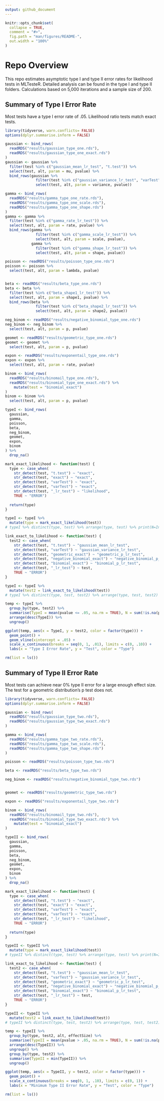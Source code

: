 ```yaml
---
output: github_document
---
```


<!-- README.md is generated from README.Rmd. Please edit that file -->

```r
knitr::opts_chunk$set(
  collapse = TRUE,
  comment = "#>",
  fig.path = "man/figures/README-",
  out.width = "100%"
)
```

# Repo Overview
This repo estimates asymptotic type I and type II error rates for likelihood tests in MLTesteR. Detailed analysis can be found in the type I and type II folders. Calculations based on 5,000 iterations and a sample size of 200.

## Summary of Type I Error Rate
Most tests have a type I error rate of .05. Likelihood ratio tests match exact tests.

```r
library(tidyverse, warn.conflicts= FALSE)
options(dplyr.summarise.inform = FALSE)

gaussian <- bind_rows(
  readRDS("results/gaussian_type_one.rds"),
  readRDS("results/gaussian_type_one_exact.rds")
)
gaussian <- gaussian %>% 
  filter(test %in% c("gaussian_mean_lr_test", "t.test")) %>%
  select(test, alt, param = mu, pvalue) %>%
  bind_rows(gaussian %>% 
              filter(test %in% c("gaussian_variance_lr_test", "varTest")) %>%
              select(test, alt, param = variance, pvalue))

gamma <- bind_rows(
  readRDS("results/gamma_type_one_rate.rds"),
  readRDS("results/gamma_type_one_scale.rds"),
  readRDS("results/gamma_type_one_shape.rds")
)
gamma <- gamma %>% 
  filter(test %in% c("gamma_rate_lr_test")) %>%
  select(test, alt, param = rate, pvalue) %>%
  bind_rows(gamma %>% 
              filter(test %in% c("gamma_scale_lr_test")) %>%
              select(test, alt, param = scale, pvalue),
            gamma %>% 
              filter(test %in% c("gamma_shape_lr_test")) %>%
              select(test, alt, param = shape, pvalue))

poisson <- readRDS("results/poisson_type_one.rds")
poisson <- poisson %>%
  select(test, alt, param = lambda, pvalue)


beta <- readRDS("results/beta_type_one.rds")
beta <- beta %>% 
  filter(test %in% c("beta_shape1_lr_test")) %>%
  select(test, alt, param = shape1, pvalue) %>%
  bind_rows(beta %>% 
              filter(test %in% c("beta_shape2_lr_test")) %>%
              select(test, alt, param = shape2, pvalue))

neg_binom <- readRDS("results/negative_binomial_type_one.rds")
neg_binom <- neg_binom %>% 
  select(test, alt, param = p, pvalue)

geomet <- readRDS("results/geometric_type_one.rds")
geomet <- geomet %>% 
  select(test, alt, param = p, pvalue)

expon <- readRDS("results/exponentail_type_one.rds")
expon <- expon %>% 
  select(test, alt, param = rate, pvalue)

binom <- bind_rows(
  readRDS("results/binomail_type_one.rds"),
  readRDS("results/binomial_type_one_exact.rds") %>%
    mutate(test = "binomial_exact")
)
binom <- binom %>% 
  select(test, alt, param = p, pvalue)

typeI <- bind_rows(
  gaussian,
  gamma, 
  poisson, 
  beta,
  neg_binom,
  geomet,
  expon,
  binom
) %>%
  drop_na()

mark_exact_likelihood <- function(test) {
  type <- case_when(
    str_detect(test, "t.test") ~ "exact",
    str_detect(test, "exact") ~ "exact",
    str_detect(test, "varTest") ~ "exact",
    str_detect(test, "varTest") ~ "exact",
    str_detect(test, "_lr_test") ~ "likelihood",
    TRUE ~ "ERROR")
  
  return(type)
}

typeI <- typeI %>%
  mutate(type = mark_exact_likelihood(test))
# typeI %>% distinct(type, test) %>% arrange(type, test) %>% print(N=Inf)

link_exact_to_likelihood <- function(test) {
  test2 <- case_when(
    str_detect(test, "t.test") ~ "gaussian_mean_lr_test",
    str_detect(test, "varTest") ~ "gaussian_variance_lr_test",
    str_detect(test, "geometric_exact") ~ "geometric_p_lr_test",
    str_detect(test, "negative_binomial_exact") ~ "negative_binomial_p_lr_test",
    str_detect(test, "binomial_exact") ~ "binomial_p_lr_test",
    str_detect(test, "_lr_test") ~ test,
    TRUE ~ "ERROR")
}

typeI <- typeI %>%
  mutate(test2 = link_exact_to_likelihood(test))
# typeI %>% distinct(type, test, test2) %>% arrange(type, test, test2) %>% print(N=Inf)

temp <- typeI %>%
  group_by(type, test2) %>%
  summarise(TypeI = mean(pvalue <= .05, na.rm = TRUE), N = sum(!is.na(pvalue))) %>%
  arrange(desc(TypeI)) %>%
  ungroup()

ggplot(temp, aes(x = TypeI, y = test2, color = factor(type))) + 
  geom_point() +
  geom_vline(xintercept = .05) + 
  scale_x_continuous(breaks = seq(0, 1, .01), limits = c(0, .10)) + 
  labs(x = "Type I Error Rate", y = "Test", color = "Type")

rm(list = ls())
```


## Summary of Type II Error Rate
Most tests can achieve near 0% type II error for a large enough effect size. The test for a geometric distribution's p test does not.

```r
library(tidyverse, warn.conflicts= FALSE)
options(dplyr.summarise.inform = FALSE)

gaussian <- bind_rows(
  readRDS("results/gaussian_type_two.rds"),
  readRDS("results/gaussian_type_two_exact.rds")
)

gamma <- bind_rows(
  readRDS("results/gamma_type_two_rate.rds"),
  readRDS("results/gamma_type_two_scale.rds"),
  readRDS("results/gamma_type_two_shape.rds")
)

poisson <- readRDS("results/poisson_type_two.rds")

beta <- readRDS("results/beta_type_two.rds")

neg_binom <- readRDS("results/negative_binomial_type_two.rds")


geomet <- readRDS("results/geometric_type_two.rds")

expon <- readRDS("results/exponentail_type_two.rds")

binom <- bind_rows(
  readRDS("results/binomail_type_two.rds"),
  readRDS("results/binomial_type_two_exact.rds") %>%
    mutate(test = "binomial_exact")
)

typeII <- bind_rows(
  gaussian,
  gamma, 
  poisson, 
  beta,
  neg_binom,
  geomet,
  expon,
  binom
) %>%
  drop_na()

mark_exact_likelihood <- function(test) {
  type <- case_when(
    str_detect(test, "t.test") ~ "exact",
    str_detect(test, "exact") ~ "exact",
    str_detect(test, "varTest") ~ "exact",
    str_detect(test, "varTest") ~ "exact",
    str_detect(test, "_lr_test") ~ "likelihood",
    TRUE ~ "ERROR")
  
  return(type)
}

typeII <- typeII %>%
  mutate(type = mark_exact_likelihood(test))
# typeII %>% distinct(type, test) %>% arrange(type, test) %>% print(N=Inf)

link_exact_to_likelihood <- function(test) {
  test2 <- case_when(
    str_detect(test, "t.test") ~ "gaussian_mean_lr_test",
    str_detect(test, "varTest") ~ "gaussian_variance_lr_test",
    str_detect(test, "geometric_exact") ~ "geometric_p_lr_test",
    str_detect(test, "negative_binomial_exact") ~ "negative_binomial_p_lr_test",
    str_detect(test, "binomial_exact") ~ "binomial_p_lr_test",
    str_detect(test, "_lr_test") ~ test,
    TRUE ~ "ERROR")
}

typeII <- typeII %>%
  mutate(test2 = link_exact_to_likelihood(test))
# typeII %>% distinct(type, test, test2) %>% arrange(type, test, test2) %>% print(N=Inf)

temp <- typeII %>%
  group_by(type, test2, alt, effectSize) %>%
  summarise(TypeII = mean(pvalue > .05, na.rm = TRUE), N = sum(!is.na(pvalue))) %>%
  arrange(desc(TypeII)) %>%
  ungroup() %>%
  group_by(type, test2) %>%
  summarise(TypeII = min(TypeII)) %>%
  ungroup()

ggplot(temp, aes(x = TypeII, y = test2, color = factor(type))) + 
  geom_point() +
  scale_x_continuous(breaks = seq(0, 1, .10), limits = c(0, 1)) + 
  labs(x = "Minimum Type II Error Rate", y = "Test", color = "Type")

rm(list = ls())


```
